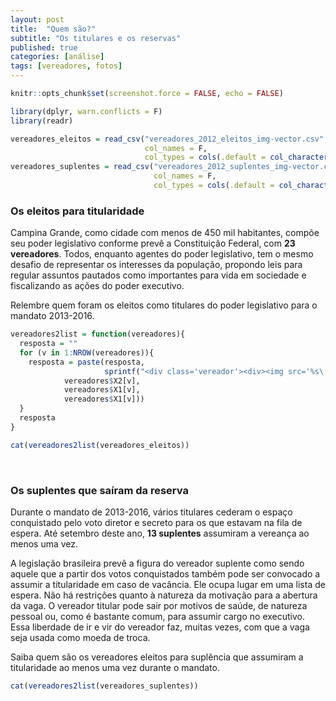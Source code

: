 ```yaml
---
layout: post
title:  "Quem são?"
subtitle: "Os titulares e os reservas"
published: true
categories: [análise]
tags: [vereadores, fotos]
---
```


```r
knitr::opts_chunk$set(screenshot.force = FALSE, echo = FALSE)

library(dplyr, warn.conflicts = F)
library(readr) 

vereadores_eleitos = read_csv("vereadores_2012_eleitos_img-vector.csv", 
                              col_names = F, 
                              col_types = cols(.default = col_character()))
vereadores_suplentes = read_csv("vereadores_2012_suplentes_img-vector.csv", 
                                col_names = F,
                                col_types = cols(.default = col_character()))

```

### Os eleitos para titularidade

Campina Grande, como cidade com menos de 450 mil habitantes, compõe seu poder legislativo conforme prevê a Constituição Federal, com **23 vereadores**. Todos, enquanto agentes do poder legislativo, tem o mesmo desafio de representar os interesses da população, propondo leis para regular assuntos pautados como importantes para vida em sociedade e fiscalizando as ações do poder executivo.

Relembre quem foram os eleitos como titulares do poder legislativo para o mandato 2013-2016. 
 
```r
vereadores2list = function(vereadores){
  resposta = ""
  for (v in 1:NROW(vereadores)){
    resposta = paste(resposta, 
                     sprintf("<div class='vereador'><div><img src='%s\' alt = '%s' width='100%%'/></div><p>%s</p></div>",
            vereadores$X2[v],
            vereadores$X1[v],
            vereadores$X1[v]))
  }
  resposta
}

cat(vereadores2list(vereadores_eleitos))
```

<br style="clear: left;"/>

<!-- Apesar de eleitos, nem todos conduziram o mandato até o fim, alguns apesar dos votos conquistados em nome da promessa de desempenho exemplar na câmara de vereadores, priorizaram outros projetos. Quer saber quais e por quê? Confira o post [Por que se afastou?]({{ "/2016/09/por-que-se-afastou.html" | prepend: site.baseurl }}).
 -->

### Os suplentes que saíram da reserva

Durante o mandato de 2013-2016, vários titulares cederam o espaço conquistado pelo voto diretor e secreto para os que estavam na fila de espera. Até setembro deste ano, **13 suplentes** assumiram a vereança ao menos uma vez.

A legislação brasileira prevê a figura do vereador suplente como sendo aquele que a partir dos votos conquistados também pode ser convocado a assumir a titularidade em caso de vacância. Ele ocupa lugar em uma lista de espera. Não há restrições quanto à natureza da motivação para a abertura da vaga. O vereador titular pode sair por motivos de saúde, de natureza pessoal ou, como é bastante comum, para assumir cargo no executivo. Essa liberdade de ir e vir do vereador faz, muitas vezes, com que a vaga seja usada como moeda de troca.

Saiba quem são os vereadores eleitos para suplência que assumiram a titularidade ao menos uma vez durante o mandato. 

```r
cat(vereadores2list(vereadores_suplentes))
```

<br style="clear: left;"/>

<!-- Quer saber quantas vezes e durante quanto tempo cada suplente assumiu a vereança? O post [Por que se afastou?]({{ "/2016/09/por-que-se-afastou.html" | prepend: site.baseurl }}) esclarecerá suas dúvidas.
 -->
